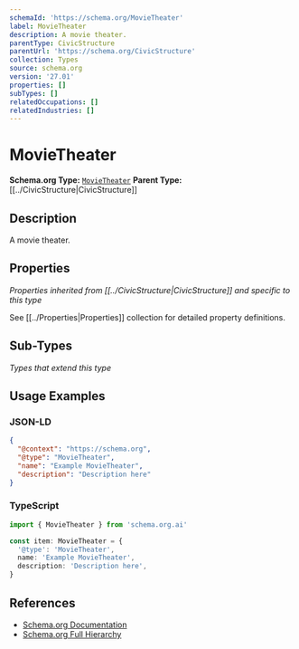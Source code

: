 ```yaml
---
schemaId: 'https://schema.org/MovieTheater'
label: MovieTheater
description: A movie theater.
parentType: CivicStructure
parentUrl: 'https://schema.org/CivicStructure'
collection: Types
source: schema.org
version: '27.01'
properties: []
subTypes: []
relatedOccupations: []
relatedIndustries: []
---
```

# MovieTheater

**Schema.org Type:** [`MovieTheater`](https://schema.org/MovieTheater)
**Parent Type:** [[../CivicStructure|CivicStructure]]

## Description

A movie theater.

## Properties

*Properties inherited from [[../CivicStructure|CivicStructure]] and specific to this type*

See [[../Properties|Properties]] collection for detailed property definitions.

## Sub-Types

*Types that extend this type*

## Usage Examples

### JSON-LD

```json
{
  "@context": "https://schema.org",
  "@type": "MovieTheater",
  "name": "Example MovieTheater",
  "description": "Description here"
}
```

### TypeScript

```typescript
import { MovieTheater } from 'schema.org.ai'

const item: MovieTheater = {
  '@type': 'MovieTheater',
  name: 'Example MovieTheater',
  description: 'Description here',
}
```

## References

- [Schema.org Documentation](https://schema.org/MovieTheater)
- [Schema.org Full Hierarchy](https://schema.org/docs/full.html)
